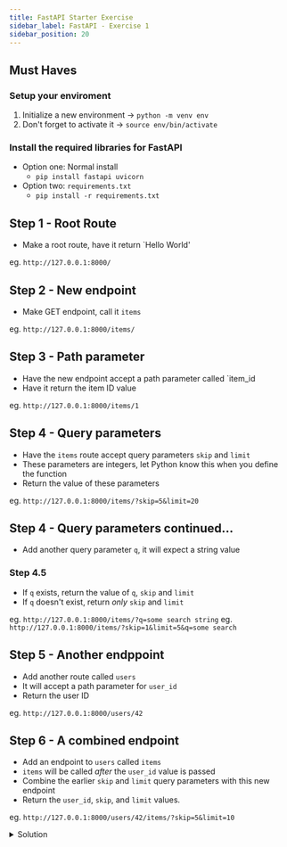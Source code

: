 ```yaml
---
title: FastAPI Starter Exercise
sidebar_label: FastAPI - Exercise 1
sidebar_position: 20
---
```


## Must Haves

### Setup your enviroment

1. Initialize a new environment -> `python -m venv env`
2. Don't forget to activate it  -> `source env/bin/activate`

### Install the required libraries for FastAPI

- Option one: Normal install
  - `pip install fastapi uvicorn`
- Option two: `requirements.txt`
  - `pip install -r requirements.txt`

## Step 1 - Root Route

- Make a root route, have it return `Hello World'

eg. `http://127.0.0.1:8000/`

## Step 2 - New endpoint

- Make GET endpoint, call it `items`

eg. `http://127.0.0.1:8000/items/`

## Step 3 - Path parameter

- Have the new endpoint accept a path parameter called `item_id
- Have it return the item ID value

eg. `http://127.0.0.1:8000/items/1`

## Step 4 - Query parameters

- Have the `items` route accept query parameters `skip` and `limit`
- These parameters are integers, let Python know this when you define the function
- Return the value of these parameters

eg. `http://127.0.0.1:8000/items/?skip=5&limit=20`

## Step 4 - Query parameters continued...

- Add another query parameter `q`, it will expect a string value

### Step 4.5

- If `q` exists, return the value of `q`, `skip` and `limit`
- If `q` doesn't exist, return _only_ `skip` and `limit`

eg. `http://127.0.0.1:8000/items/?q=some search string`
eg. `http://127.0.0.1:8000/items/?skip=1&limit=5&q=some search`

## Step 5 - Another endppoint

- Add another route called `users`
- It will accept a path parameter for `user_id`
- Return the user ID

eg. `http://127.0.0.1:8000/users/42`

## Step 6 - A combined endpoint

- Add an endpoint to `users` called `items`
- `items` will be called _after_ the `user_id` value is passed
- Combine the earlier `skip` and `limit` query parameters with this new endpoint
- Return the `user_id`, `skip`, and `limit` values.

eg. `http://127.0.0.1:8000/users/42/items/?skip=5&limit=10`

<details>
<summary>Solution</summary>

```python
from fastapi import FastAPI

app = FastAPI()

# Create our root route
@app.get("/")
def read_root():
    return {"message": "Hello, World!"}

# Add a new GET endpoint
# It will accept a path parameter
@app.get("/items/{item_id}")
# Define the data type to return the proper data
# int will return an integer
def read_item(item_id: int):
    return {"item_id": item_id}

# Query Parameters? Sure!
@app.get("/items/")
# Define multiple data types
# We can also setup for query parameters
def read_items(skip: int = 0, limit: int = 10, q: str = None):
    if q:
        return {"skip": skip, "limit": limit, "q": q}
    else:
        return {"skip": skip, "limit": limit}

# Can this route take path parameters too? Yep!
@app.get("/users/{user_id}")
def read_user_items(user_id):
    return {"user_id": user_id}

# Path & Query Parameters? Why not!
@app.get("/users/{user_id}/items/")
def read_user_items(user_id, skip, limit):
    return {"user_id": user_id, "skip": skip, "limit": limit}

# Use this command to run the api locally
# uvicorn main:app --reload

```
</details>